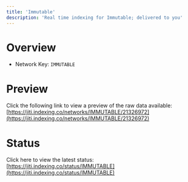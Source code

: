 ```yaml
---
title: 'Immutable'
description: 'Real time indexing for Immutable; delivered to you'
---
```


# Overview
- Network Key: `IMMUTABLE`

# Preview
Click the following link to view a preview of the raw data available: [https://jiti.indexing.co/networks/IMMUTABLE/21326972](https://jiti.indexing.co/networks/IMMUTABLE/21326972)

# Status
Click here to view the latest status: [https://jiti.indexing.co/status/IMMUTABLE](https://jiti.indexing.co/status/IMMUTABLE)
